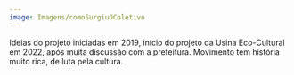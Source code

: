 ```yaml
---
image: Imagens/comoSurgiuOColetivo
---
```

Ideias do projeto iniciadas em 2019, início do projeto da Usina Eco-Cultural em 2022, após muita discussão com a prefeitura.  Movimento tem história muito rica, de luta pela cultura.